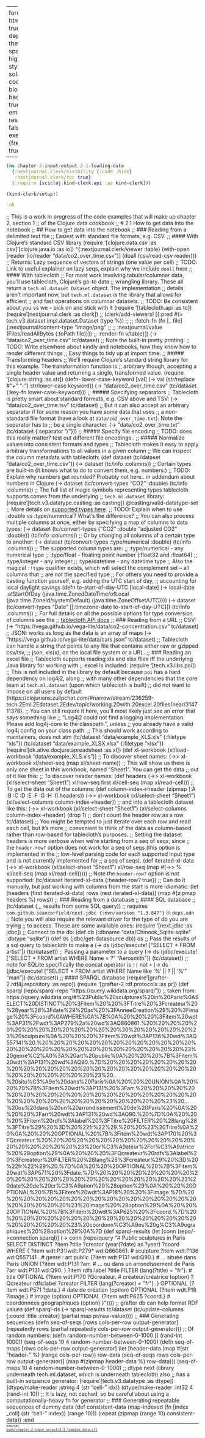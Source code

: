 
---
format:
  html: {toc: true, toc-depth: 4, theme: spacelab}
highlight-style: solarized
code-block-background: true
embed-resources: false
execute: {freeze: true}

---
<style>
table {
  border-style: thin;
}
th, td {
  padding: 6px;
}
td {
  text-align: left;
}
th {
  text-align: center;
  background-color: #ddd;
}
tr:nth-child(even) {
  background-color: #f6f6f6;
}
</style><style>
.printedClojure .sourceCode {
  background-color: transparent;
  border-style: none;
}
</style>
<div class="originalCode">
```clojure
(ns chapter-2-input-output.2-1-loading-data
  {:nextjournal.clerk/visibility {:code :hide}
   :nextjournal.clerk/toc true}
  (:require [scicloj.kind-clerk.api :as kind-clerk]))
```
</div>



<div class="originalCode">
```clojure
(kind-clerk/setup!)
```
</div>



<div class="printedClojure">
```clojure
:ok

```
</div>

;; This is a work in progress of the code examples that will make up chapter 2, section 1
;; of the Clojure data cookbook
;; # 2.1 How to get data into the notebook
;; ## How to get data into the notebook
;; ### Reading from a delimited text file
;; Easiest with standard file formats, e.g. CSV.
;; #### With Clojure's standard CSV library
(require '[clojure.data.csv :as csv]
'[clojure.java.io :as io])
^{:nextjournal.clerk/viewer :table}
(with-open [reader (io/reader "data/co2_over_time.csv")]
(doall
(csv/read-csv reader)))
;; Returns: Lazy sequence of vectors of strings (one value per cell)
;; TODO: Link to useful explainer on lazy seqs, explain why we include `doall` here
;; #### With tablecloth
;; For most work involving tabular/columnar data, you'll use tablecloth, Clojure's go-to data
;; wrangling library. These all return a `tech.ml.dataset Dataset` object. The implementation
;; details aren't important now, but `tech.ml.dataset` is the library that allows for efficient
;; and fast operations on columnar datasets.
;; TODO: Be consistent about you vs we -- pick on and stick with it
(require '[tablecloth.api :as tc])
(require '[nextjournal.clerk :as clerk])
;; (clerk/add-viewers! [{:pred #(= tech.v3.dataset.impl.dataset.Dataset (type %))
;;                       ;; :fetch-fn (fn [_ file] {:nextjournal/content-type "image/png"
;;                       ;;                         :nextjournal/value (Files/readAllBytes (.toPath file))})
;;                       :render-fn v/table}])
(-> "data/co2_over_time.csv"
tc/dataset)
;; Note the built-in pretty printing.
;; TODO: Write elsewhere about kindly and notebooks, how they know how to render different things
;; Easy things to tidy up at import time:
;; ##### Transforming headers
;; We'll require Clojure's standard string library for this example. The transformation function is
;; arbitrary though, accepting a single header value and returning a single, transformed value.
(require '[clojure.string :as str])
(defn- lower-case-keyword [val]
(-> val
(str/replace #"\s+" "-")
str/lower-case
keyword))
(-> "data/co2_over_time.csv"
(tc/dataset {:key-fn lower-case-keyword}))
;; ##### Specifying separators
;; Tablecloth is pretty smart about standard formats, e.g. CSV above and TSV:
(-> "data/co2_over_time.tsv"
tc/dataset)
;; But it can also accept an arbitrary separator if for some reason you have some data that uses
;; a non-standard file format (have a look at `data/co2_over_time.txt`). Note the separator has to
;; be a single character.
(-> "data/co2_over_time.txt"
(tc/dataset {:separator "/"}))
;; ##### Specify file encoding
;; TODO: does this really matter? test out different file encodings..
;; ##### Normalize values into consistent formats and types
;; Tablecloth makes it easy to apply arbitrary transformations to all values in a given column
;; We can inspect the column metadata with tablecloth:
(def dataset
(tc/dataset "data/co2_over_time.csv"))
(-> dataset
(tc/info :columns))
;; Certain types are built-in (it knows what to do to convert them, e.g. numbers:)
;; TODO: Explain why numbers get rounded? Probably not here.. in addendum about numbers in Clojure
(-> dataset
(tc/convert-types "CO2" :double)
(tc/info :columns))
;; The full list of magic symbols representing types tablecloth supports comes from the underlying
;; `tech.ml.dataset` library:
(require '[tech.v3.datatype.casting :as casting])
@casting/valid-datatype-set
;; More details on [supported types here](https://github.com/techascent/tech.ml.dataset/blob/master/topics/supported-datatypes.md).
;; TODO: Explain when to use :double vs :type/numerical? What’s the difference?
;; You can also process multiple columns at once, either by specifying a map of columns to data types:
(-> dataset
(tc/convert-types {"CO2" :double
"adjusted CO2" :double})
(tc/info :columns))
;; Or by changing all columns of a certain type to another:
(-> dataset
(tc/convert-types :type/numerical :double)
(tc/info :columns))
;; The supported column types are:
;; :type/numerical - any numerical type
;; :type/float - floating point number (:float32 and :float64)
;; :type/integer - any integer
;; :type/datetime - any datetime type
;; Also the magical `:!type` qualifier exists, which will select the complement set -- all columns that
;; are _not_ the specified type
;; For others you need to provide a casting function yourself, e.g. adding the UTC start of day,
;; accounting for local daylight savings
(defn to-start-of-day-UTC [local-date]
(-> local-date
.atStartOfDay
(java.time.ZonedDateTime/ofLocal (java.time.ZoneId/systemDefault)
(java.time.ZoneOffset/UTC))))
(-> dataset
(tc/convert-types "Date" [[:timezone-date to-start-of-day-UTC]])
(tc/info :columns))
;; For full details on all the possible options for type conversion of columns see the
;; [tablecloth API docs](https://scicloj.github.io/tablecloth/index.html#Type_conversion)
;; ### Reading from a URL
;; CSV:
(-> "https://vega.github.io/vega-lite/data/co2-concentration.csv"
tc/dataset)
;; JSON: works as long as the data is an array of maps
(-> "https://vega.github.io/vega-lite/data/cars.json"
tc/dataset)
;; Tablecloth can handle a string that points to any file that contains either raw or gzipped csv/tsv,
;; json, xls(x), on the local file system or a URL.
;; ### Reading an excel file
;; Tablecloth supports reading xls and xlsx files iff the underlying Java library for working with
;; excel is included:
(require '[tech.v3.libs.poi])
;; This is not included in the library by default because `poi` has a hard dependency on log4j2, along
;; with many other dependencies that the core team at `tech.ml.dataset` (upon which tablecloth is built)
;; did not want to impose on all users by default (https://clojurians.zulipchat.com/#narrow/stream/236259-tech.2Eml.2Edataset.2Edev/topic/working.20with.20excel.20files/near/314711378).
;; You can still require it here, you'll most likely just see an error that says something like
;; "Log4j2 could not find a logging implementation. Please add log4j-core to the classpath.", unless
;; you already have a valid log4j config on your class path.
;; This should work according to maintainers, does not atm
(tc/dataset "data/example_XLS.xls" {:filetype "xls"})
(tc/dataset "data/example_XLSX.xlsx" {:filetype "xlsx"})
(require '[dk.ative.docjure.spreadsheet :as xl])
(def xl-workbook
(xl/load-workbook "data/example_XLS.xls"))
;; To discover sheet names:
(->> xl-workbook xl/sheet-seq (map xl/sheet-name))
;; This will show us there is only one sheet in this workbook, named "Sheet1". You can get the data
;; out of it like this:
;; To discover header names:
(def headers
(->> xl-workbook
(xl/select-sheet "Sheet1")
xl/row-seq
first
xl/cell-seq
(map xl/read-cell)))
;; To get the data out of the columns:
(def column-index->header
(zipmap [:A :B :C :D :E :F :G :H :I] headers))
(->> xl-workbook
(xl/select-sheet "Sheet1")
(xl/select-columns column-index->header))
;; and into a tablecloth dataset like this:
(->> xl-workbook
(xl/select-sheet "Sheet1")
(xl/select-columns column-index->header)
(drop 1) ;; don't count the header row as a row
tc/dataset)
;; You might be tempted to just iterate over each row and read each cell, but it's more
;; convenient to think of the data as column-based rather than row-based for tablecloth's purposes.
;; Setting the dataset headers is more verbose when we're starting from a seq of seqs, since
;; the `header-row?` option does not work for a seq of seqs (this option is implemented in the
;; low-level parsing code for each supported input type and is not currently implemented for
;; a seq of seqs).
(def iterated-xl-data
(->> xl-workbook
(xl/select-sheet "Sheet1")
xl/row-seq
(map #(->> % xl/cell-seq (map xl/read-cell)))))
;; Note the `header-row?` option is not supported:
(tc/dataset iterated-xl-data  {:header-row? true})
;; Can do it manually, but just working with columns from the start is more idiomatic:
(let [headers (first iterated-xl-data)
rows (rest iterated-xl-data)]
(map #(zipmap headers %) rows))
;; ### Reading from a database
;; #### SQL database
;; (tc/dataset (,,, results from some SQL query))
;; requires `com.github.seancorfield/next.jdbc {:mvn/version "1.3.847"}` in `deps.edn`
;; Note you will also require the relevant driver for the type of db you are trying
;; to access. These are some available ones:
(require '[next.jdbc :as jdbc])
;; Connect to the db:
(def db {:dbname "data/Chinook_Sqlite.sqlite"
:dbtype "sqlite"})
(def ds (jdbc/get-datasource db))
ds
;; Pass the results of a sql query to tablecloth to make a
(-> ds
(jdbc/execute! ["SELECT * FROM artist"])
(tc/dataset))
;; Passing a parameter to a query
(-> ds
(jdbc/execute! ["SELECT * FROM artist WHERE Name = ?" "Aerosmith"])
(tc/dataset))
;; note for SQLite specifically the concat operator is `||` not `+`
(-> ds
(jdbc/execute! ["SELECT * FROM artist WHERE Name like '%' || ? || '%'" "man"])
(tc/dataset))
;; #### SPARQL database
(require '[grafter-2.rdf4j.repository :as repo])
(require '[grafter-2.rdf.protocols :as pr])
(def sparql (repo/sparql-repo "https://query.wikidata.org/sparql"))
;; taken from: https://query.wikidata.org/#%23Public%20sculptures%20in%20Paris%0ASELECT%20DISTINCT%20%3Fitem%20%20%3FTitre%20%3Fcreateur%20%28year%28%3Fdate%29%20as%20%3FAnneeCreation%29%20%3Fimage%20%3Fcoord%0AWHERE%0A%7B%0A%20%20%20%3Fitem%20wdt%3AP31%2Fwdt%3AP279%2a%20wd%3AQ860861.%20%20%20%20%20%20%20%20%20%20%20%20%20%20%20%20%20%20%20%20%23%20sculpture%0A%20%20%20%3Fitem%20wdt%3AP136%20wd%3AQ557141%20.%20%20%20%20%20%20%20%20%20%20%20%20%20%20%20%20%20%20%20%20%20%20%20%20%20%20%20%20%23%20genre%C2%A0%3A%20art%20public%0A%20%20%20%7B%3Fitem%20wdt%3AP131%20wd%3AQ90.%7D%20%20%20%20%20%20%20%20%20%20%20%20%20%20%20%20%20%20%20%20%20%20%20%20%20%20%20%20%20%20%20%23%20...%20situ%C3%A9e%20dans%20Paris%0A%20%20%20UNION%0A%20%20%20%7B%3Fitem%20wdt%3AP131%20%3Farr.%20%20%20%20%20%20%20%20%20%20%20%20%20%20%20%20%20%20%20%20%20%20%20%20%20%20%20%20%20%20%20%20%20%20%23%20...%20ou%20dans%20un%20arrondissement%20de%20Paris%20%0A%20%20%20%3Farr%20wdt%3AP131%20wd%3AQ90.%20%7D%0A%20%20%20%3Fitem%20rdfs%3Alabel%20%3FTitre%20FILTER%20%28lang%28%3FTitre%29%20%3D%20%22fr%22%29.%20%20%23%20Titre%0A%20%0A%20%20%20OPTIONAL%20%7B%3Fitem%20wdt%3AP170%20%3FQcreateur.%20%20%20%20%20%20%20%20%20%20%20%20%20%20%20%20%20%20%20%23%20cr%C3%A9ateur%2Fcr%C3%A9atrice%20%28option%29%0A%20%20%20%3FQcreateur%20rdfs%3Alabel%20%3Fcreateur%20FILTER%20%28lang%28%3Fcreateur%29%20%3D%20%22fr%22%29%20.%7D%0A%20%20%20OPTIONAL%20%7B%3Fitem%20wdt%3AP571%20%3Fdate.%7D%20%20%20%20%20%20%20%20%20%20%20%20%20%20%20%20%20%20%20%20%20%20%20%23%20date%20de%20cr%C3%A9ation%20%28option%29%0A%20%20%20OPTIONAL%20%7B%3Fitem%20wdt%3AP18%20%20%3Fimage.%7D%20%20%20%20%20%20%20%20%20%20%20%20%20%20%20%20%20%20%20%20%20%20%23%20image%20%28option%29%0A%20%20%20OPTIONAL%20%7B%3Fitem%20wdt%3AP625%20%3Fcoord.%7D%20%20%20%20%20%20%20%20%20%20%20%20%20%20%20%20%20%20%20%20%20%20%23%20coordonn%C3%A9es%20g%C3%A9ographiques%20%28option%29%0A%7D
(def sparql-results
(let [conn (repo/->connection sparql)]
(-> conn
(repo/query
"# Public sculptures in Paris
SELECT DISTINCT ?item  ?title ?creator (year(?date) as ?year) ?coord
WHERE
{
?item wdt:P31/wdt:P279* wd:Q860861.                    # sculpture
?item wdt:P136 wd:Q557141 .                            # genre : art public
{?item wdt:P131 wd:Q90.}                               # ... située dans Paris
UNION
{?item wdt:P131 ?arr.                                  # ... ou dans un arrondissement de Paris
?arr wdt:P131 wd:Q90. }
?item rdfs:label ?title FILTER (lang(?title) = \"fr\").  # title
OPTIONAL {?item wdt:P170 ?Qcreateur.                   # créateur/créatrice (option)
?Qcreateur rdfs:label ?creator FILTER (lang(?creator) = \"fr\") .}
OPTIONAL {?item wdt:P571 ?date.}                       # date de création (option)
OPTIONAL {?item wdt:P18  ?image.}                      # image (option)
OPTIONAL {?item wdt:P625 ?coord.}                      # coordonnées géographiques (option)
}"))))
;; grafter db can help format RDF values
(def sparql-ds
(-> sparql-results
tc/dataset
(tc/update-columns [:coord :title :creator] (partial map pr/raw-value))))
;; ### Generating sequences
(defn seq-of-seqs [rows cols-per-row output-generator]
(repeatedly rows (partial repeatedly cols-per-row output-generator)))
;; Of random numbers:
(defn random-number-between-0-1000 []
(rand-int 1000))
(seq-of-seqs 10 4 random-number-between-0-1000)
(defn seq-of-maps [rows cols-per-row output-generator]
(let [header-data (map #(str "header-" %) (range cols-per-row))
row-data (seq-of-seqs rows cols-per-row output-generator)]
(map #(zipmap header-data %) row-data)))
(seq-of-maps 10 4 random-number-between-0-1000)
;; dtype next (library underneath tech.ml.dataset, which is underneath tablecloth) also
;; has a built-in sequence generator:
(require '[tech.v3.datatype :as dtype])
(dtype/make-reader :string 4 (str "cell-" idx))
(dtype/make-reader :int32 4 (rand-int 10))
;; It is lazy, not cached, so be careful about using a computationally-heavy fn for generator
;; ### Generating repeatable sequences of dummy data
(def consistent-data
(map-indexed (fn [index _coll] (str "cell-" index))
(range 10)))
(repeat (zipmap (range 10) consistent-data))
:end
<div style="background-color:grey;height:2px;width:100%;"></div>
<div><code><small><small>source: <a href="https://github.com/scicloj/kindly-noted/blob/main/book/chapter_2_input_output/2_1_loading_data.clj">book/chapter_2_input_output/2_1_loading_data.clj</a></small></small></code></div>